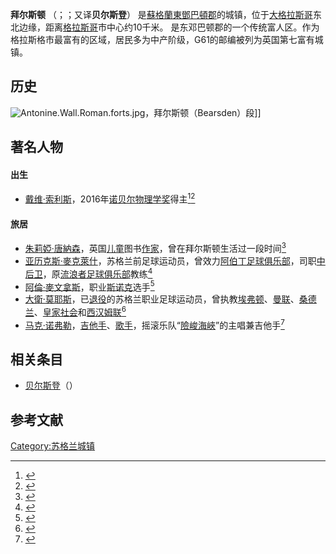 {{noteTA
|1=zh-cn:邓巴顿;zh-tw:敦巴頓;
|2=zh-hans:皇家社会;zh-hk:皇家蘇斯達;zh-tw:皇家社會;
|G1=UK Places
|G2=EPL
|G3=UEFA
}}
{{Expand language|time=2017-08-22T14:56:03+00:00}}
{{Infobox UK place
 |country              = 苏格兰
 |official_name        = Bearsden
 |gaelic_name          = Cille Phàdraig Ùr
 |scots_name           = Easter Kirkpatrick, <br/>Eister Kilpatrick
 |static_image_name    = Coat of Arms of the Burgh of Bearsden, 1959-1975.svg
 |static_image_width   = 120
 |static_image_caption = [[纹章|盾徽]], 1959–1975年 
 |latitude             = 55.9195
 |longitude            = -4.3337
 |os_grid_reference    = NS542720
 |population           = 27237
 |population_ref       = （2011年苏格兰人口普查）<ref>{{cite web|url=http://www.scotlandscensus.gov.uk/ods-web/area.html|title=scotland scensus 2011|accessdate=2018-08-30|archive-date=2018-08-20|archive-url=https://web.archive.org/web/20180820140720/http://www.scotlandscensus.gov.uk/ods-web/area.html|dead-url=yes}}</ref>
 |unitary_scotland     = [[东邓巴顿郡|东邓巴顿郡]]
 |lieutenancy_scotland = 邓巴顿郡
 |post_town= GLASGOW<ref>{{cite web|author=Evox Facilities |url=http://www.evoxfacilities.co.uk/evoxptn.html |title=List of UK post towns |publisher=Evox Facilities |date= |accessdate=2012-02-22 |deadurl=yes |archiveurl=https://web.archive.org/web/20120219123813/http://www.evoxfacilities.co.uk/evoxptn.html |archivedate=2012-02-19}}</ref>
 |postcode_district    = G61
 |postcode_area        = G
 |dial_code            = 0141
 |constituency_westminster= [[東鄧巴頓郡_(英國國會選區)|東鄧巴頓郡]]
 |constituency_scottish_parliament= {{tsl|en|Strathkelvin and Bearsden (Scottish Parliament constituency)|斯特拉斯克尔文和贝尔斯登}}<br>{{tsl|en|Clydebank and Milngavie (Scottish Parliament constituency)|克莱德班克和米尔盖}}
 |hide_services        = yes
}}

'''拜尔斯顿''' （{{lang-en|Bearsden}}；{{IPAc-en|audio=Bearsden.ogg|ˌ|b|ɛər|z|ˈ|d|ɛ|n}}；又译'''贝尔斯登'''） 是[[蘇格蘭|蘇格蘭]][[東鄧巴頓郡|東鄧巴頓郡]]的城镇，位于[[大格拉斯哥|大格拉斯哥]]东北边缘，距离[[格拉斯哥|格拉斯哥]]市中心约10千米。
是东邓巴顿郡的一个传统富人区。作为格拉斯格市最富有的区域，居民多为中产阶级，G61的邮编被列为英国第七富有城镇。

==历史==
[[File:Antonine.Wall.Roman.forts.jpg|thumb]]，拜尔斯顿（Bearsden）段]]
==著名人物==
====出生====
*[[戴维·索利斯|戴维·索利斯]]，2016年[[诺贝尔物理学奖|诺贝尔物理学奖]]得主<ref>{{cite news|last1=Sample & Devlin|title=British trio win Nobel prize in physics for work on exotic states of matter|url=https://www.theguardian.com/science/2016/oct/04/david-thouless-duncan-haldane-and-michael-kosterlitz-win-nobel-prize-in-physics|accessdate=2016-10-06|work=The Guardian|date=2016-10-04|archive-date=2016-10-07|archive-url=https://web.archive.org/web/20161007195105/https://www.theguardian.com/science/2016/oct/04/david-thouless-duncan-haldane-and-michael-kosterlitz-win-nobel-prize-in-physics|dead-url=no}}</ref><ref>{{cite news|last1=Sturrock|first1=Laura|title=Bearsden scientist is awarded Nobel prize in Physics|url=http://www.kirkintilloch-herald.co.uk/news/bearsden-scientist-is-awarded-nobel-prize-in-physics-1-4249500|accessdate=2016-10-06|work=Kirkintilloch Herald|date=2016-10-05|archive-date=2016-10-06|archive-url=https://web.archive.org/web/20161006141619/http://www.kirkintilloch-herald.co.uk/news/bearsden-scientist-is-awarded-nobel-prize-in-physics-1-4249500|dead-url=no}}</ref>
====旅居====
*[[朱莉婭·唐納森|朱莉婭·唐納森]]，英国[[儿童|儿童]]图书[[作家|作家]]，曾在拜尔斯顿生活过一段时间<ref>{{cite news|title=Bearsden Children’s author Julia Donaldson backs schools campaign|url=http://www.milngavieherald.co.uk/news/local-headlines/bearsden-children-s-author-julia-donaldson-backs-schools-campaign-1-2733183|accessdate=2013-01-19|newspaper=Bearsden & Milngavie Herald|date=2013-01-12|archive-url=https://web.archive.org/web/20151019045017/http://www.milngavieherald.co.uk/news/local-headlines/bearsden-children-s-author-julia-donaldson-backs-schools-campaign-1-2733183|archive-date=2015-10-19|dead-url=yes}}</ref>
*[[亚历克斯·麥克萊什|亚历克斯·麥克萊什]]，苏格兰前足球运动员，曾效力[[阿伯丁足球俱乐部|阿伯丁足球俱乐部]]，司职[[后卫_(足球)|中后卫]]，原[[流浪者足球俱乐部|流浪者足球俱乐部]]教练<ref>{{cite web |url=http://www.ionmagazine.co.uk/bearsden.html |title=Know Your Area |publisher=ionmagazine.co.uk|accessdate=2012-01-19 |deadurl=yes |archiveurl=https://web.archive.org/web/20080916210746/http://www.ionmagazine.co.uk/bearsden.html |archivedate=2008-09-16}}</ref>
*[[阿倫·麥文拿斯|阿倫·麥文拿斯]]，职业[[斯诺克|斯诺克]]选手<ref>{{cite web |url=http://www.worldsnooker.com/page/PlayersAlphabeticalArticle/0,,13165~2234662,00.html |title=Players | Players Alphabetical | Players Alphabetical | Alan McManus |publisher=World Snooker |date= |accessdate=2012-01-19 |deadurl=yes |archiveurl=https://web.archive.org/web/20111230040521/http://www.worldsnooker.com/page/PlayersAlphabeticalArticle/0%2C%2C13165~2234662%2C00.html |archivedate=2011-12-30}}</ref>
*[[大衛·莫耶斯|大衛·莫耶斯]]，已[[退役|退役]]的苏格兰职业足球运动员，曾执教[[埃弗顿足球俱乐部|埃弗顿]]、[[曼徹斯特聯足球俱樂部|曼联]]、[[桑德兰足球俱乐部|桑德兰]]、[[皇家社会|皇家社会]]和[[西汉姆联足球俱乐部|西汉姆联]]<ref>{{cite news |url=https://www.telegraph.co.uk/sport/football/teams/manchester-united/6034901/Henry-Winter-Sir-Alex-Ferguson-understands-intense-pressure-of-Premier-League.html |title=Henry Winter: Sir Alex Ferguson understands intense pressure of Premier League |publisher=Telegraph |date=2009-08-15 |accessdate=2012-01-19 |location=[[London|London]] |archive-date=2018-06-24 |archive-url=https://web.archive.org/web/20180624164458/https://www.telegraph.co.uk/sport/football/teams/manchester-united/6034901/Henry-Winter-Sir-Alex-Ferguson-understands-intense-pressure-of-Premier-League.html |dead-url=no }}</ref>
*[[马克·诺弗勒|马克·诺弗勒]]，[[吉他手|吉他手]]、[[歌手|歌手]]，摇滚乐队“[[險峻海峽|險峻海峽]]”的主唱兼吉他手<ref>{{cite news|title=Knopfler and Darius join campaign to save school|url=http://www.heraldscotland.com/news/education/knopfler-and-darius-join-campaign-to-save-school.19729008|accessdate=2013-04-17|newspaper=The Herald|date=2012-12-21|archive-date=2012-12-24|archive-url=https://web.archive.org/web/20121224032249/http://www.heraldscotland.com/news/education/knopfler-and-darius-join-campaign-to-save-school.19729008|dead-url=no}}</ref>

==相关条目==
*[[贝尔斯登|贝尔斯登]]（{{lang-en|Bear Stearns}}）

==参考文献==
{{reflist|2}}

{{commonscat|Bearsden}}
[[Category:苏格兰城镇|Category:苏格兰城镇]]